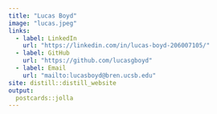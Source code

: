 ```yaml
---
title: "Lucas Boyd"
image: "lucas.jpeg"
links:
  - label: LinkedIn
    url: "https://linkedin.com/in/lucas-boyd-206007105/"
  - label: GitHub
    url: "https://github.com/lucasgboyd"
  - label: Email
    url: "mailto:lucasboyd@bren.ucsb.edu"
site: distill::distill_website
output:
  postcards::jolla
---
```

